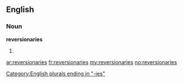 ==English==

===Noun===
'''reversionaries'''

# {{plural of|[[reversionary]]}}

[[Category:English plurals ending in "-ies"]]

[[ar:reversionaries]]
[[fr:reversionaries]]
[[my:reversionaries]]
[[no:reversionaries]]
